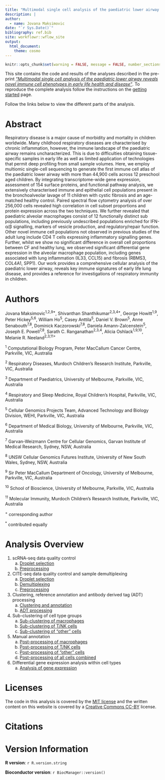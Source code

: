 ```yaml
---
title: "Multimodal single cell analysis of the paediatric lower airway reveals novel immune cell phenotypes in early life health and disease"
description: |
author:
  - name: Jovana Maksimovic
date: "`r Sys.Date()`"
bibliography: ref.bib
site: workflowr::wflow_site
output:
  html_document:
    theme: cosmo
---
```


```r
knitr::opts_chunk$set(warning = FALSE, message = FALSE, number_sections = FALSE)
```


This site contains the code and results of the analyses described in the pre-print
[*“Multimodal single cell analysis of the paediatric lower airway reveals novel immune cell phenotypes in early life health and disease”*](). To reproduce the complete analysis follow the instructions on the [getting started](https://github.com/Oshlack/paed-cf-cite-seq/gettingStarted.html) page.

Follow the links below to view the different parts of the analysis. 


# Abstract {-}

Respiratory disease is a major cause of morbidity and mortality in children worldwide. Many childhood respiratory diseases are characterised by chronic inflammation, however, the immune landscape of the paediatric airway remains uncharacterized. This is due to difficulties obtaining tissue-specific samples in early life as well as limited application of technologies that permit deep profiling from small sample volumes. Here, we employ multiomic single-cell sequencing to generate the first immune cell atlas of the paediatric lower airway with more than 44,900 cells across 12 preschool aged children. By integrating transcriptome-wide gene expression, assessment of 154 surface proteins, and functional pathway analysis, we extensively characterised immune and epithelial cell populations present in the bronchoalveolar lavage of 11 children with cystic fibrosis and an age-matched healthy control. Paired spectral flow cytometry analysis of over 256,000 cells revealed high correlation in cell subset proportions and protein expression across the two techniques. We further revealed that paediatric alveolar macrophages consist of 12 functionally distinct sub populations, including previously undescribed populations enriched for IFN-α/β signalling, markers of vesicle production, and regulatory/repair function. Other novel immune cell populations not observed in previous studies of the adult lung include CD4 T cells expressing inflammatory signalling genes. Further, whilst we show no significant difference in overall cell proportions between CF and healthy lung, we observed significant differential gene expression in the alveolar macrophage population, including genes associated with lung inflammation (IL33, CCL15) and fibrosis (RBMS3, COL4A1, SPP1). Our work provides a comprehensive cellular analysis of the paediatric lower airway, reveals key immune signatures of early life lung disease, and provides a reference for investigations of respiratory immunity in children.


# Authors {-}

Jovana Maksimovic^1,2,9\*^, Shivanthan Shanthikumar^2,3,4\*^, George Howitt^1,9^, Peter Hickey^5,6^, William Ho^5^, Casey Anttila^5^, Daniel V. Brown^5^, Anne Senabouth^7,8^, Dominick Kaczorowski^7,8^, Daniela Amann-Zalcenstein^5^, Joseph E. Powell^7,8^, Sarath C. Ranganathan^2,3,4^, Alicia Oshlack^1,9,10^, Melanie R. Neeland^2,3,11+^

^1^ Computational Biology Program, Peter MacCallum Cancer Centre, Parkville, VIC, Australia

^2^ Respiratory Diseases, Murdoch Children’s Research Institute, Parkville, VIC, Australia

^3^ Department of Paediatrics, University of Melbourne, Parkville, VIC, Australia

^4^ Respiratory and Sleep Medicine, Royal Children’s Hospital, Parkville, VIC, Australia 

^5^ Cellular Genomics Projects Team, Advanced Technology and Biology Division, WEHI, Parkville, VIC, Australia

^6^ Department of Medical Biology, University of Melbourne, Parkville, VIC, Australia 

^7^ Garvan-Weizmann Centre for Cellular Genomics, Garvan Institute of Medical Research, Sydney, NSW, Australia

^8^ UNSW Cellular Genomics Futures Institute, University of New South Wales, Sydney, NSW, Australia

^9^ Sir Peter MacCallum Department of Oncology, University of Melbourne, Parkville, VIC, Australia

^10^ School of Bioscience, University of Melbourne, Parkville, VIC, Australia

^11^ Molecular Immunity, Murdoch Children’s Research Institute, Parkville, VIC, Australia 

    
^+^ corresponding author

^\*^ contributed equally
 
 
# Analysis Overview {-}

1. scRNA-seq data quality control
    a) [Droplet selection](01_CF_BAL_Pilot.emptyDrops.html)
    b) [Preprocessing](02_CF_BAL_Pilot.preprocess.html)

2. CITE-seq data quality control and sample demultiplexing
    a) [Droplet selection](03_C133_Neeland.emptyDrops.html)
    b) [Demultiplexing](04_C133_Neeland.demultiplex.html)
    c) [Preprocessing](05_C133_Neeland.preprocess.html)      

3. Clustering, reference annotation and antibody derived tag (ADT) processing
    a) [Clustering and annotation](06_COMBO.clustering_annotation.html)
    b) [ADT processing](07_COMBO.transfer_proteins.html) 

4. Sub-clustering of cell type groups     
    a) [Sub-clustering of macrophages](08_COMBO.cluster_macrophages.html)
    b) [Sub-clustering of T/NK cells](09_COMBO.cluster_tcells.html)
    c) [Sub-clustering of "other" cells](10_COMBO.cluster_others.html)

5. Manual annotation 
    a) [Post-processing of macrophages](11_COMBO.postprocess_macrophages.html) 
    b) [Post-processing of T/NK cells](12_COMBO.postprocess_tcells.html)
    c) [Post-processing of "other" cells](13_COMBO.postprocess_others.html)
    d) [Post-processing of all cells combined](14_COMBO.postprocess_all.html) 

6. Differential gene expression analysis within cell types
    a) [Analysis of gene expression](15_COMBO.expression_analysis.html)


# Licenses {-}

The code in this analysis is covered by the [MIT license][mit] and the written
content on this website is covered by a [Creative Commons CC-BY][cc] license.


# Citations {-}



# Version Information  {-}

**R version**: `r R.version.string`

**Bioconductor version**: `r BiocManager::version()`


[mit]: https://choosealicense.com/licenses/mit/ "MIT License"
[cc]: https://choosealicense.com/licenses/cc-by-4.0/ "CC-BY License"
[pp]: https://www.biorxiv.org/content/10.1101/2020.08.24.265702v1 "Pre-print"
